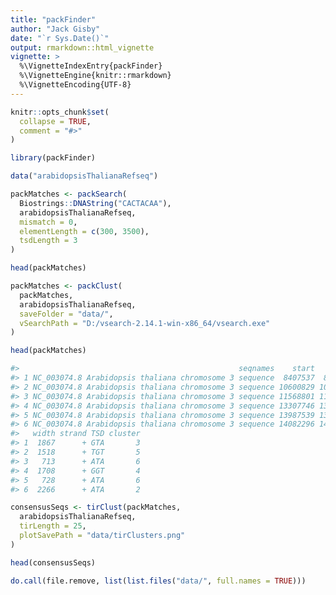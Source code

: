 ```yaml
---
title: "packFinder"
author: "Jack Gisby"
date: "`r Sys.Date()`" 
output: rmarkdown::html_vignette
vignette: >
  %\VignetteIndexEntry{packFinder}
  %\VignetteEngine{knitr::rmarkdown}
  %\VignetteEncoding{UTF-8}
---
```


```r
knitr::opts_chunk$set(
  collapse = TRUE,
  comment = "#>"
)
```

```r
library(packFinder)
```

```r
data("arabidopsisThalianaRefseq")

packMatches <- packSearch(
  Biostrings::DNAString("CACTACAA"),
  arabidopsisThalianaRefseq,
  mismatch = 0,
  elementLength = c(300, 3500),
  tsdLength = 3
)

head(packMatches)
```

```r
packMatches <- packClust(
  packMatches,
  arabidopsisThalianaRefseq,
  saveFolder = "data/",
  vSearchPath = "D:/vsearch-2.14.1-win-x86_64/vsearch.exe"
)

head(packMatches)
```
```r
#>                                                 seqnames    start      end
#> 1 NC_003074.8 Arabidopsis thaliana chromosome 3 sequence  8407537  8409403
#> 2 NC_003074.8 Arabidopsis thaliana chromosome 3 sequence 10600829 10602346
#> 3 NC_003074.8 Arabidopsis thaliana chromosome 3 sequence 11568801 11569513
#> 4 NC_003074.8 Arabidopsis thaliana chromosome 3 sequence 13307746 13309453
#> 5 NC_003074.8 Arabidopsis thaliana chromosome 3 sequence 13987539 13988266
#> 6 NC_003074.8 Arabidopsis thaliana chromosome 3 sequence 14082296 14084561
#>   width strand TSD cluster
#> 1  1867      + GTA       3
#> 2  1518      + TGT       5
#> 3   713      + ATA       6
#> 4  1708      + GGT       4
#> 5   728      + ATA       6
#> 6  2266      + ATA       2
```


```r
consensusSeqs <- tirClust(packMatches,
  arabidopsisThalianaRefseq,
  tirLength = 25,
  plotSavePath = "data/tirClusters.png"
)

head(consensusSeqs)
```

```r
do.call(file.remove, list(list.files("data/", full.names = TRUE)))
```

